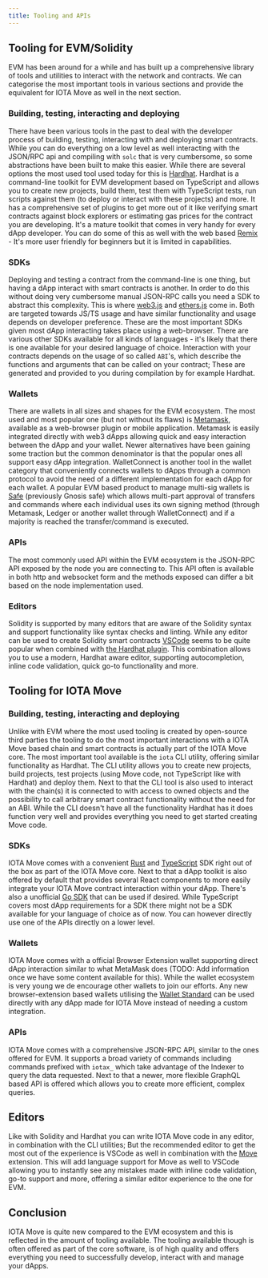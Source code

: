 ```yaml
---
title: Tooling and APIs
---
```


## Tooling for EVM/Solidity

EVM has been around for a while and has built up a comprehensive library of tools and utilities to interact with the network and contracts. We can categorise the most important tools in various sections and provide the equivalent for IOTA Move as well in the next section.
### Building, testing, interacting and deploying

There have been various tools in the past to deal with the developer process of building, testing, interacting with and deploying smart contracts. While you can do everything on a low level as well interacting with the JSON/RPC api and compiling with `solc` that is very cumbersome, so some abstractions have been built to make this easier. While there are several options the most used tool used today for this is [Hardhat](https://hardhat.org). Hardhat is a command-line toolkit for EVM development based on TypeScript and allows you to create new projects, build them, test them with TypeScript tests, run scripts against them (to deploy or interact with these projects) and more. It has a comprehensive set of plugins to get more out of it like verifying smart contracts against block explorers or estimating gas prices for the contract you are developing. It's a mature toolkit that comes in very handy for every dApp developer. You can do some of this as well with the web based [Remix](https://remix.ethereum.org) - It's more user friendly for beginners but it is limited in capabilities. 

### SDKs

Deploying and testing a contract from the command-line is one thing, but having a dApp interact with smart contracts is another. In order to do this without doing very cumbersome manual JSON-RPC calls you need a SDK to abstract this complexity. This is where [web3.js](https://web3js.org) and [ethers.js](https://ethers.org) come in. Both are targeted towards JS/TS usage and have similar functionality and usage depends on developer preference. These are the most important SDKs given most dApp interacting takes place using a web-browser. There are various other SDKs available for all kinds of languages - it's likely that there is one available for your desired language of choice. Interaction with your contracts depends on the usage of so called `ABI`'s, which describe the functions and arguments that can be called on your contract; These are generated and provided to you during compilation by for example Hardhat.

### Wallets

There are wallets in all sizes and shapes for the EVM ecosystem. The most used and most popular one (but not without its flaws) is [Metamask](https://metamask.io), available as a web-browser plugin or mobile application. Metamask is easily integrated directly with web3 dApps allowing quick and easy interaction between the dApp and your wallet. Newer alternatives have been gaining some traction but the common denominator is that the popular ones all support easy dApp integration. WalletConnect is another tool in the wallet category that conveniently connects wallets to dApps through a common protocol to avoid the need of a different implementation for each dApp for each wallet. A popular EVM based product to manage multi-sig wallets is [Safe](https://safe.global/) (previously Gnosis safe) which allows multi-part approval of transfers and commands where each individual uses its own signing method (through Metamask, Ledger or another wallet through WalletConnect) and if a majority is reached the transfer/command is executed.

### APIs

The most commonly used API within the EVM ecosystem is the JSON-RPC API exposed by the node you are connecting to. This API often is available in both http and websocket form and the methods exposed can differ a bit based on the node implementation used. 
### Editors

Solidity is supported by many editors that are aware of the Solidity syntax and support functionality like syntax checks and linting. While any editor can be used to create Solidity smart contracts [VSCode](https://code.visualstudio.com) seems to be quite popular when combined with [the Hardhat plugin](https://hardhat.org/hardhat-vscode/docs/overview). This combination allows you to use a modern, Hardhat aware editor, supporting autocompletion, inline code validation, quick go-to functionality and more.

## Tooling for IOTA Move

### Building, testing, interacting and deploying

Unlike with EVM where the most used tooling is created by open-source third parties the tooling to do the most important interactions with a IOTA Move based chain and smart contracts is actually part of the IOTA Move core. The most important tool available is the `iota` CLI utility, offering similar functionality as Hardhat. The CLI utility allows you to create new projects, build projects, test projects (using Move code, not TypeScript like with Hardhat) and deploy them. Next to that the CLI tool is also used to interact with the chain(s) it is connected to with access to owned objects and the possibility to call arbitrary smart contract functionality without the need for an ABI. While the CLI doesn't have all the functionality Hardhat has it does function very well and provides everything you need to get started creating Move code. 

### SDKs

IOTA Move comes with a convenient [Rust](#TODO-add-link-to-rust-SDK) and [TypeScript](#TODO-add-link-to-ts-docs) SDK right out of the box as part of the IOTA Move core. Next to that a dApp toolkit is also offered by default that provides several React components to more easily integrate your IOTA Move contract interaction within your dApp. There's also a unofficial [Go SDK](#TODO-Add-link-to-go-sdk-repo) that can be used if desired. While TypeScript covers most dApp requirements for a SDK there might not be a SDK available for your language of choice as of now. You can however directly use one of the APIs directly on a lower level.

### Wallets

IOTA Move comes with a official Browser Extension wallet supporting direct dApp interaction similar to what MetaMask does (TODO: Add information once we have some content available for this). While the wallet ecosystem is very young we de encourage other wallets to join our efforts. Any new browser-extension based wallets utilising the [Wallet Standard](https://github.com/wallet-standard/wallet-standard/) can be used directly with any dApp made for IOTA Move instead of needing a custom integration. 
### APIs

IOTA Move comes with a comprehensive JSON-RPC API, similar to the ones offered for EVM. It supports a broad variety of commands including commands prefixed with `iotax_` which take advantage of the Indexer to query the data requested. Next to that a newer, more flexible GraphQL based API is offered which allows you to create more efficient, complex queries.

## Editors

Like with Solidity and Hardhat you can write IOTA Move code in any editor, in combination with the CLI utilities; But the recommended editor to get the most out of the experience is VSCode as well in combination with the [Move](https://marketplace.visualstudio.com/items?itemName=mysten.move) extension. This will add language support for Move as well to VSCode allowing you to instantly see any mistakes made with inline code validation, go-to support and more, offering a similar editor experience to the one for EVM.
## Conclusion

IOTA Move is quite new compared to the EVM ecosystem and this is reflected in the amount of tooling available. The tooling available though is often offered as part of the core software, is of high quality and offers everything you need to successfully develop, interact with and manage your dApps. 